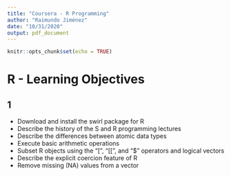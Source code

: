 ```yaml
---
title: "Coursera - R Programming"
author: "Raimundo Jiménez"
date: "10/31/2020"
output: pdf_document
---
```


```r
knitr::opts_chunk$set(echo = TRUE)
```

# R - Learning Objectives

## 1

* Download and install the swirl package for R  
* Describe the history of the S and R programming lectures  
* Describe the differences between atomic data types  
* Execute basic arithmetic operations  
* Subset R objects using the "[", "[[", and "$" operators and logical vectors  
* Describe the explicit coercion feature of R  
* Remove missing (NA) values from a vector  